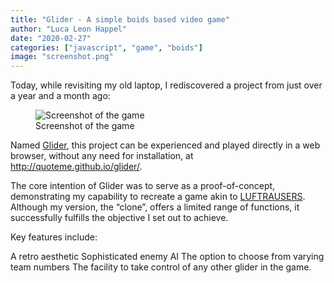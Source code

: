 ```yaml
---
title: "Glider - A simple boids based video game"
author: "Luca Leon Happel"
date: "2020-02-27"
categories: ["javascript", "game", "boids"]
image: "screenshot.png"
---
```


Today, while revisiting my old laptop, I rediscovered a project from just over a year and a month ago:

![Screenshot of the game](screenshot.png)

Named [Glider](https://github.com/Quoteme/glider), this project can be experienced and played directly in a web browser, without any need for installation, at [http://quoteme.github.io/glider/](http://quoteme.github.io/glider/).

The core intention of Glider was to serve as a proof-of-concept, demonstrating my capability to recreate a game akin to [LUFTRAUSERS](https://store.steampowered.com/app/233150/LUFTRAUSERS/?snr=1_7_7_151_150_1). Although my version, the "clone", offers a limited range of functions, it successfully fulfills the objective I set out to achieve.

Key features include:

A retro aesthetic
Sophisticated enemy AI
The option to choose from varying team numbers
The facility to take control of any other glider in the game.